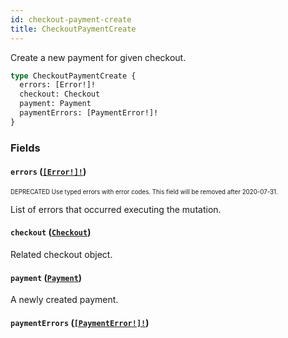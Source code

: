 ```yaml
---
id: checkout-payment-create
title: CheckoutPaymentCreate
---
```


Create a new payment for given checkout.

```graphql
type CheckoutPaymentCreate {
  errors: [Error!]!
  checkout: Checkout
  payment: Payment
  paymentErrors: [PaymentError!]!
}
```

### Fields

#### `errors` ([`[Error!]!`](/api-reference/objects/error.mdx))

<sub><sup><span className="deprecatedTag">DEPRECATED</span> Use typed errors with error codes. This field will be removed after 2020-07-31.</sup></sub>

List of errors that occurred executing the mutation.

#### `checkout` ([`Checkout`](/api-reference/objects/checkout.mdx))

Related checkout object.

#### `payment` ([`Payment`](/api-reference/objects/payment.mdx))

A newly created payment.

#### `paymentErrors` ([`[PaymentError!]!`](/api-reference/objects/payment-error.mdx))

